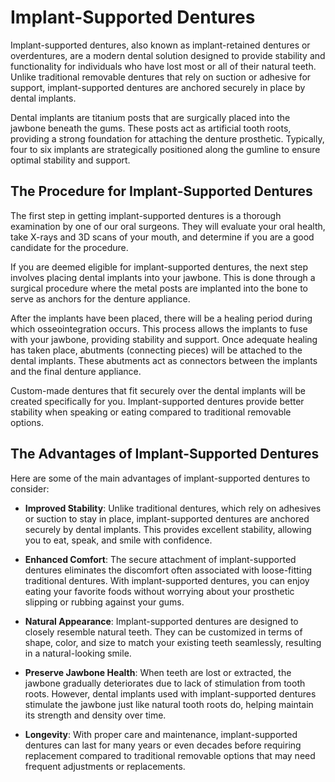 # Implant-Supported Dentures

Implant-supported dentures, also known as implant-retained dentures or overdentures, are a modern dental solution designed to provide stability and functionality for individuals who have lost most or all of their natural teeth. Unlike traditional removable dentures that rely on suction or adhesive for support, implant-supported dentures are anchored securely in place by dental implants.

Dental implants are titanium posts that are surgically placed into the jawbone beneath the gums. These posts act as artificial tooth roots, providing a strong foundation for attaching the denture prosthetic. Typically, four to six implants are strategically positioned along the gumline to ensure optimal stability and support.

## The Procedure for Implant-Supported Dentures

The first step in getting implant-supported dentures is a thorough examination by one of our oral surgeons. They will evaluate your oral health, take X-rays and 3D scans of your mouth, and determine if you are a good candidate for the procedure.

If you are deemed eligible for implant-supported dentures, the next step involves placing dental implants into your jawbone. This is done through a surgical procedure where the metal posts are implanted into the bone to serve as anchors for the denture appliance.

After the implants have been placed, there will be a healing period during which osseointegration occurs. This process allows the implants to fuse with your jawbone, providing stability and support. Once adequate healing has taken place, abutments (connecting pieces) will be attached to the dental implants. These abutments act as connectors between the implants and the final denture appliance.

Custom-made dentures that fit securely over the dental implants will be created specifically for you. Implant-supported dentures provide better stability when speaking or eating compared to traditional removable options.

## The Advantages of Implant-Supported Dentures

Here are some of the main advantages of implant-supported dentures to consider:

- **Improved Stability**: Unlike traditional dentures, which rely on adhesives or suction to stay in place, implant-supported dentures are anchored securely by dental implants. This provides excellent stability, allowing you to eat, speak, and smile with confidence.

- **Enhanced Comfort**: The secure attachment of implant-supported dentures eliminates the discomfort often associated with loose-fitting traditional dentures. With implant-supported dentures, you can enjoy eating your favorite foods without worrying about your prosthetic slipping or rubbing against your gums.

- **Natural Appearance**: Implant-supported dentures are designed to closely resemble natural teeth. They can be customized in terms of shape, color, and size to match your existing teeth seamlessly, resulting in a natural-looking smile.

- **Preserve Jawbone Health**: When teeth are lost or extracted, the jawbone gradually deteriorates due to lack of stimulation from tooth roots. However, dental implants used with implant-supported dentures stimulate the jawbone just like natural tooth roots do, helping maintain its strength and density over time.

- **Longevity**: With proper care and maintenance, implant-supported dentures can last for many years or even decades before requiring replacement compared to traditional removable options that may need frequent adjustments or replacements.

